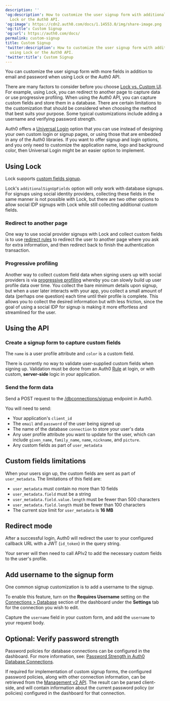 ---
description: ''
'og:description': How to customize the user signup form with additional fields using
  Lock or the Auth0 API.
'og:image': https://cdn2.auth0.com/docs/1.14553.0/img/share-image.png
'og:title': Custom Signup
'og:url': https://auth0.com/docs/
permalink: custom-signup
title: Custom Signup
'twitter:description': How to customize the user signup form with additional fields
  using Lock or the Auth0 API.
'twitter:title': Custom Signup
---
You can customize the user signup form with more fields in addition to email and password when using Lock or the Auth0 API.

There are many factors to consider before you choose [Lock vs. Custom UI](/docs/customize/login-pages/classic-login/customize-with-lock-sdk). For example, using Lock, you can redirect to another page to capture data or use progressive profiling. When using the Auth0 API, you can capture custom fields and store them in a database. There are certain limitations to the customization that should be considered when choosing the method that best suits your purpose. Some typical customizations include adding a username and verifying password strength.

<Card title="Universal Login recommended">

Auth0 offers a [Universal Login](/docs/authenticate/login/auth0-universal-login) option that you can use instead of designing your own custom login or signup pages, or using those that are embedded in any of the Auth0 libraries. If you want to offer signup and login options, and you only need to customize the application name, logo and background color, then Universal Login might be an easier option to implement.

</Card>

## Using Lock

Lock supports [custom fields signup](/docs/libraries/lock/lock-configuration).

Lock's `additionalSignUpFields` option will only work with database signups. For signups using social <Tooltip tip="Identity Provider (IdP): Service that stores and manages digital identities." cta="View Glossary" href="/docs/glossary?term=identity+providers">identity providers</Tooltip>, collecting these fields in the same manner is not possible with Lock, but there are two other options to allow social IDP signups with Lock while still collecting additional custom fields.

### Redirect to another page

One way to use social provider signups with Lock and collect custom fields is to use [redirect rules](/docs/customize/rules/redirect-users) to redirect the user to another page where you ask for extra information, and then redirect back to finish the authentication transaction.

### Progressive profiling

Another way to collect custom field data when signing users up with social providers is via [progressive profiling](/docs/manage-users/user-accounts/user-profiles/progressive-profiling) whereby you can slowly build up user profile data over time. You collect the bare minimum details upon signup, but when a user later interacts with your app, you collect a small amount of data (perhaps one question) each time until their profile is complete. This allows you to collect the desired information but with less friction, since the goal of using a social IDP for signup is making it more effortless and streamlined for the user.

## Using the API

### Create a signup form to capture custom fields

The `name` is a user profile attribute and `color` is a custom field.

There is currently no way to validate user-supplied custom fields when signing up. Validation must be done from an Auth0 [Rule](/docs/customize/rules) at login, or with custom, **server-side** logic in your application.

### Send the form data

Send a POST request to the [/dbconnections/signup](https://auth0.com/docs/api/authentication/reference#signup) endpoint in Auth0.

You will need to send:

* Your application's `client_id`
* The `email` and `password` of the user being signed up
* The name of the database `connection` to store your user's data
* Any user profile attribute you want to update for the user, which can include `given_name`, `family_name`, `name`, `nickname`, and `picture`.
* Any custom fields as part of `user_metadata`

## Custom fields limitations

When your users sign up, the custom fields are sent as part of `user_metadata`. The limitations of this field are:

* `user_metadata` must contain no more than 10 fields
* `user_metadata.field` must be a string
* `user_metadata.field.value.length` must be fewer than 500 characters
* `user_metadata.field.length` must be fewer than 100 characters
* The current size limit for `user_metadata` is **16 MB**

## Redirect mode

After a successful login, Auth0 will redirect the user to your configured callback URL with a <Tooltip tip="JSON Web Token (JWT): Standard ID Token format (and often Access Token format) used to represent claims securely between two parties." cta="View Glossary" href="/docs/glossary?term=JWT">JWT</Tooltip> (`id_token`) in the query string.

Your server will then need to call APIv2 to add the necessary custom fields to the user's profile.

## Add username to the signup form

One common signup customization is to add a username to the signup.

To enable this feature, turn on the **Requires Username** setting on the [Connections > Database](https://manage.auth0.com/#/connections/database/) section of the dashboard under the **Settings** tab for the connection you wish to edit.

Capture the `username` field in your custom form, and add the `username` to your request body.

## Optional: Verify password strength

Password policies for database connections can be configured in the dashboard. For more information, see: [Password Strength in Auth0 Database Connections](/docs/authenticate/database-connections/password-strength).

If required for implementation of custom signup forms, the configured password policies, along with other connection information, can be retrieved from the [Management v2 API](https://auth0.com/docs/api/management/v2#!/Connections/get_connections_by_id). The result can be parsed client-side, and will contain information about the current password policy (or policies) configured in the dashboard for that connection.